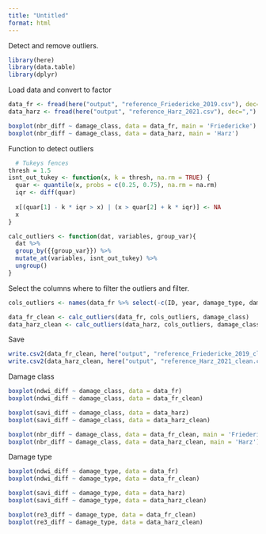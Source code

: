 ```yaml
---
title: "Untitled"
format: html
---
```


Detect and remove outliers.

```r
library(here)
library(data.table)
library(dplyr)
```

Load data and convert to factor

```r
data_fr <- fread(here("output", "reference_Friedericke_2019.csv"), dec=",")
data_harz <- fread(here("output", "reference_Harz_2021.csv"), dec=",")
```

```r
boxplot(nbr_diff ~ damage_class, data = data_fr, main = 'Friedericke')
boxplot(nbr_diff ~ damage_class, data = data_harz, main = 'Harz')
```

Function to detect outliers

```r
  # Tukeys fences
thresh = 1.5
isnt_out_tukey <- function(x, k = thresh, na.rm = TRUE) {
  quar <- quantile(x, probs = c(0.25, 0.75), na.rm = na.rm)
  iqr <- diff(quar)
  
  x[(quar[1] - k * iqr > x) | (x > quar[2] + k * iqr)] <- NA
  x
}

calc_outliers <- function(dat, variables, group_var){
  dat %>% 
  group_by({{group_var}}) %>%
  mutate_at(variables, isnt_out_tukey) %>% 
  ungroup()
}
```

Select the columns where to filter the outliers and filter.

```r
cols_outliers <- names(data_fr %>% select(-c(ID, year, damage_type, damage_class)))

data_fr_clean <- calc_outliers(data_fr, cols_outliers, damage_class)
data_harz_clean <- calc_outliers(data_harz, cols_outliers, damage_class)
```

Save

```r
write.csv2(data_fr_clean, here("output", "reference_Friedericke_2019_clean.csv"), row.names=FALSE) 
write.csv2(data_harz_clean, here("output", "reference_Harz_2021_clean.csv"), row.names=FALSE) 
```

Damage class

```r
boxplot(ndwi_diff ~ damage_class, data = data_fr)
boxplot(ndwi_diff ~ damage_class, data = data_fr_clean)

```

```r
boxplot(savi_diff ~ damage_class, data = data_harz)
boxplot(savi_diff ~ damage_class, data = data_harz_clean)

```

```r
boxplot(nbr_diff ~ damage_class, data = data_fr_clean, main = 'Friedericke')
boxplot(nbr_diff ~ damage_class, data = data_harz_clean, main = 'Harz')

```

Damage type

```r
boxplot(ndwi_diff ~ damage_type, data = data_fr)
boxplot(ndwi_diff ~ damage_type, data = data_fr_clean)

```

```r
boxplot(savi_diff ~ damage_type, data = data_harz)
boxplot(savi_diff ~ damage_type, data = data_harz_clean)

```

```r
boxplot(re3_diff ~ damage_type, data = data_fr_clean)
boxplot(re3_diff ~ damage_type, data = data_harz_clean)

```
